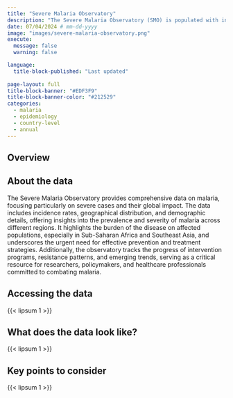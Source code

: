 ```yaml
---
title: "Severe Malaria Observatory"
description: "The Severe Malaria Observatory (SMO) is populated with information made available by the global malaria community."
date: 07/04/2024 # mm-dd-yyyy
image: "images/severe-malaria-observatory.png"
execute:
  message: false
  warning: false

language: 
  title-block-published: "Last updated"
  
page-layout: full
title-block-banner: "#EDF3F9"
title-block-banner-color: "#212529"
categories:
  - malaria
  - epidemiology
  - country-level
  - annual
---
```



::: {.page-tabs .panel-tabset}

## Overview

<h2>About the data</h2>

The Severe Malaria Observatory provides comprehensive data on malaria, focusing particularly on severe cases and their global impact. The data includes incidence rates, geographical distribution, and demographic details, offering insights into the prevalence and severity of malaria across different regions. It highlights the burden of the disease on affected populations, especially in Sub-Saharan Africa and Southeast Asia, and underscores the urgent need for effective prevention and treatment strategies. Additionally, the observatory tracks the progress of intervention programs, resistance patterns, and emerging trends, serving as a critical resource for researchers, policymakers, and healthcare professionals committed to combating malaria.

<h2>Accessing the data</h2>

{{< lipsum 1 >}}

<h2>What does the data look like?</h2>

{{< lipsum 1 >}}

<h2>Key points to consider</h2>

{{< lipsum 1 >}}

:::